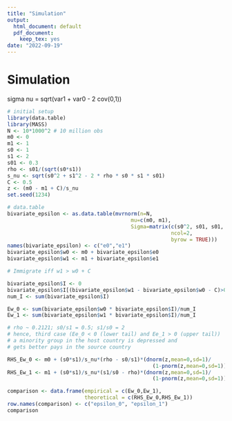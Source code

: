 ```yaml
---
title: "Simulation"
output:
  html_document: default
  pdf_document: 
    keep_tex: yes
date: "2022-09-19"
---
```

# Simulation

sigma nu = sqrt(var1 + var0 - 2 cov(0,1))
```r
# initial setup
library(data.table)
library(MASS)
N <- 10*1000^2 # 10 million obs
m0 <- 0
m1 <- 1
s0 <- 1
s1 <- 2
s01 <- 0.3
rho <- s01/(sqrt(s0*s1))
s_nu <- sqrt(s0^2 + s1^2 - 2 * rho * s0 * s1 * s01)
C <- 0.5
z <- (m0 - m1 + C)/s_nu
set.seed(1234)
```

```r
# data.table
bivariate_epsilon <- as.data.table(mvrnorm(n=N,
                                        mu=c(m0, m1),
                                        Sigma=matrix(c(s0^2, s01, s01, s1^2),
                                                     ncol=2,
                                                     byrow = TRUE)))
names(bivariate_epsilon) <- c("e0","e1")
bivariate_epsilon$w0 <- m0 + bivariate_epsilon$e0
bivariate_epsilon$w1 <- m1 + bivariate_epsilon$e1

# Immigrate iff w1 > w0 + C

bivariate_epsilon$I <- 0
bivariate_epsilon$I[(bivariate_epsilon$w1 - bivariate_epsilon$w0 - C)>0] <- 1
num_I <- sum(bivariate_epsilon$I)

Ew_0 <- sum(bivariate_epsilon$w0 * bivariate_epsilon$I)/num_I
Ew_1 <- sum(bivariate_epsilon$w1 * bivariate_epsilon$I)/num_I

# rho ~ 0.2121; s0/s1 = 0.5; s1/s0 = 2 
# hence, third case (Ee_0 < 0 (lower tail) and Ee_1 > 0 (upper tail))
# a minority group in the host country is depressed and
# gets better pays in the source country

RHS_Ew_0 <- m0 + (s0*s1)/s_nu*(rho - s0/s1)*(dnorm(z,mean=0,sd=1)/
                                               (1-pnorm(z,mean=0,sd=1)))
RHS_Ew_1 <- m1 + (s0*s1)/s_nu*(s1/s0 - rho)*(dnorm(z,mean=0,sd=1)/
                                               (1-pnorm(z,mean=0,sd=1)))

comparison <- data.frame(empirical = c(Ew_0,Ew_1),
                         theoretical = c(RHS_Ew_0,RHS_Ew_1))
row.names(comparison) <- c("epsilon_0", "epsilon_1")
comparison
```

